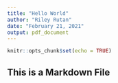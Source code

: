 ```yaml
---
title: "Hello World"
author: "Riley Rutan"
date: "February 21, 2021"
output: pdf_document
---
```


```r
knitr::opts_chunk$set(echo = TRUE)
```

## This is a Markdown File
